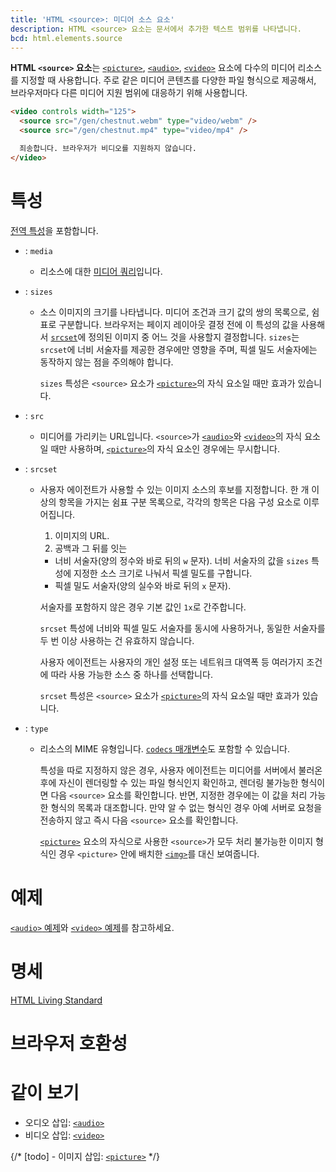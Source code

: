 ```yaml
---
title: 'HTML <source>: 미디어 소스 요소'
description: HTML <source> 요소는 문서에서 추가한 텍스트 범위를 나타냅니다.
bcd: html.elements.source
---
```


**HTML `<source>` 요소**는 [`<picture>`](https://developer.mozilla.org/en-US/docs/Web/HTML/Element/picture), [`<audio>`](./audio), [`<video>`](./video) 요소에 다수의 미디어 리소스를 지정할 때 사용합니다. 주로 같은 미디어 콘텐츠를 다양한 파일 형식으로 제공해서, 브라우저마다 다른 미디어 지원 범위에 대응하기 위해 사용합니다.

<HTMLDemo>

```html
<video controls width="125">
  <source src="/gen/chestnut.webm" type="video/webm" />
  <source src="/gen/chestnut.mp4" type="video/mp4" />

  죄송합니다. 브라우저가 비디오를 지원하지 않습니다.
</video>
```

</HTMLDemo>

# 특성

[전역 특성](/docs/Web/HTML/Global_attributes)을 포함합니다.

- : `media`
  - 리소스에 대한 [미디어 쿼리](https://developer.mozilla.org/en-US/docs/Web/CSS/Media_Queries)입니다.
- : `sizes`

  - 소스 이미지의 크기를 나타냅니다. 미디어 조건과 크기 값의 쌍의 목록으로, 쉼표로 구분합니다. 브라우저는 페이지 레이아웃 결정 전에 이 특성의 값을 사용해서 [`srcset`](#term-srcset)에 정의된 이미지 중 어느 것을 사용할지 결정합니다. `sizes`는 `srcset`에 너비 서술자를 제공한 경우에만 영향을 주며, 픽셀 밀도 서술자에는 동작하지 않는 점을 주의해야 합니다.

    `sizes` 특성은 `<source>` 요소가 [`<picture>`](https://developer.mozilla.org/en-US/docs/Web/HTML/Element/picture)의 자식 요소일 때만 효과가 있습니다.

- : `src`
  - 미디어를 가리키는 URL입니다. `<source>`가 [`<audio>`](./audio)와 [`<video>`](./video)의 자식 요소일 때만 사용하며, [`<picture>`](https://developer.mozilla.org/en-US/docs/Web/HTML/Element/picture)의 자식 요소인 경우에는 무시합니다.
- : `srcset`

  - 사용자 에이전트가 사용할 수 있는 이미지 소스의 후보를 지정합니다. 한 개 이상의 항목을 가지는 쉼표 구분 목록으로, 각각의 항목은 다음 구성 요소로 이루어집니다.

    1. 이미지의 URL.
    2. 공백과 그 뒤를 잇는

    - 너비 서술자(양의 정수와 바로 뒤의 `w` 문자). 너비 서술자의 값을 `sizes` 특성에 지정한 소스 크기로 나눠서 픽셀 밀도를 구합니다.
    - 픽셀 밀도 서술자(양의 실수와 바로 뒤의 `x` 문자).

    서술자를 포함하지 않은 경우 기본 값인 `1x`로 간주합니다.

    `srcset` 특성에 너비와 픽셀 밀도 서술자를 동시에 사용하거나, 동일한 서술자를 두 번 이상 사용하는 건 유효하지 않습니다.

    사용자 에이전트는 사용자의 개인 설정 또는 네트워크 대역폭 등 여러가지 조건에 따라 사용 가능한 소스 중 하나를 선택합니다.

    `srcset` 특성은 `<source>` 요소가 [`<picture>`](https://developer.mozilla.org/en-US/docs/Web/HTML/Element/picture)의 자식 요소일 때만 효과가 있습니다.

- : `type`

  - 리소스의 MIME 유형입니다. [`codecs` 매개변수](https://developer.mozilla.org/en-US/docs/Web/Media/Formats/codecs_parameter)도 포함할 수 있습니다.

    특성을 따로 지정하지 않은 경우, 사용자 에이전트는 미디어를 서버에서 불러온 후에 자신이 렌더링할 수 있는 파일 형식인지 확인하고, 렌더링 불가능한 형식이면 다음 `<source>` 요소를 확인합니다. 반면, 지정한 경우에는 이 값을 처리 가능한 형식의 목록과 대조합니다. 만약 알 수 없는 형식인 경우 아예 서버로 요청을 전송하지 않고 즉시 다음 `<source>` 요소를 확인합니다.

    [`<picture>`](https://developer.mozilla.org/en-US/docs/Web/HTML/Element/picture) 요소의 자식으로 사용한 `<source>`가 모두 처리 불가능한 이미지 형식인 경우 `<picture>` 안에 배치한 [`<img>`](./img)를 대신 보여줍니다.

# 예제

[`<audio>` 예제](./audio#예제)와 [`<video>` 예제](./video#예제)를 참고하세요.

# 명세

[HTML Living Standard](https://html.spec.whatwg.org/multipage/embedded-content.html#the-source-element)

# 브라우저 호환성

<BrowserCompat data={props.bcd} />

# 같이 보기

- 오디오 삽입: [`<audio>`](./audio)
- 비디오 삽입: [`<video>`](./video)

{/* [todo] - 이미지 삽입: [`<picture>`](./picture) */}
